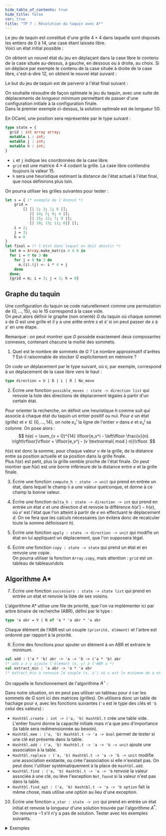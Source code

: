 ```yaml
---
hide_table_of_contents: true
hide_title: false
cor: true
title: "TP 7 : Résolution du taquin avec A*"
---
```



Le jeu de taquin est constitué d'une grille $4 \times 4$ dans laquelle
sont disposés les entiers de $0$ à $14$, une case étant laissée libre.  
Voici un état initial possible :

<center>
<ThemedImage
  alt="Taquin"
  sources={{
    light: useBaseUrl('/img/taquin_1.png'),
    dark: useBaseUrl('/img/taquin_1.png'),
  }}
  width={"20%"}
/>
</center>

On obtient un nouvel état du jeu en déplaçant dans la case libre le
contenu de la case située au-dessus, à gauche, en dessous ou à droite, au
choix. Si on déplace par exemple le contenu de la case située à droite de
la case libre, c'est-à-dire 12, on obtient le nouvel état suivant :

<center><ThemedImage
  alt="Taquin"
  sources={{
    light: useBaseUrl('/img/taquin_2.png'),
    dark: useBaseUrl('/img/taquin_2.png'),
  }}
  width={"18%"}
/></center>

Le but du jeu de taquin est de parvenir à l'état final suivant :

<center><ThemedImage
  alt="Taquin"
  sources={{
    light: useBaseUrl('/img/taquin_3.png'),
    dark: useBaseUrl('/img/taquin_3.png'),
  }}
  width={"18%"}
/></center>

On souhaite résoudre de façon optimale le jeu du taquin,
avec une suite de déplacements de longueur
minimum permettant de passer d'une configuration initiale à
la configuration finale.  
Dans le premier exemple ci-dessus, la solution optimale est de longueur 50.

En OCaml, une position sera représentée par le type suivant :

```ocaml
type state = {
  grid : int array array;
  mutable i : int;
  mutable j : int;
  mutable h : int;
}
```

- `i` et `j` indique les coordonnées de la case libre.
- `grid` est une matrice $4 \times 4$ codant la grille.
        La case libre contiendra toujours la valeur $15$.
- `h` sera une heuristique estimant la distance de l'état
        actuel à l'état final, que nous définirons plus loin.

On pourra utiliser les grilles suivantes pour tester :

```ocaml
let s = { (* exemple de l'énoncé *)
    grid =
        [| [| 2; 3; 1; 6 |];
           [| 14; 5; 8; 4 |];
           [| 15; 12; 7; 9 |];
           [| 10; 13; 11; 0|] |];
    i = 2;
    j = 3;
    h = 0
}
let final = (* l'état dans lequel on doit aboutir *)
  let m = Array.make_matrix 4 4 0 in
  for i = 0 to 3 do
    for j = 0 to 3 do
      m.(i).(j) <- i * 4 + j
    done
  done;
  {grid = m; i = 3; j = 3; h = 0}
```

## Graphe du taquin

Une configuration du taquin se code naturellement comme une
permutation de $\{0, ..., 15\}$, où le 15 correspond à la case vide.  
On peut alors définir le graphe (non orienté) $G$ du taquin où chaque sommet $s$ de $G$ est une grille et il y a une arête entre $s$ et $s'$ si on peut passer de $s$ à $s'$ en une étape.

Remarque : on peut montrer que $G$ possède exactement deux composantes connexes,
contenant chacune la moitié des sommets.

1. Quel est le nombre de sommets de $G$ ? Le nombre approximatif d'arêtes ? Est-il raisonnable de stocker $G$ explicitement en mémoire ?

On code un déplacement par le type suivant, où `U`, par exemple,
correspond à un déplacement de la case libre vers le haut :

```ocaml
type direction = U | D | L | R | No_move
```

2. Écrire une fonction `possible_moves : state -> direction list` qui renvoie la liste
  des directions de déplacement légales à partir d'un certain état.

Pour orienter la recherche, on définit une heuristique $h$ comme suit qui
associe à chaque état du taquin un entier positif ou nul.
Pour $e$ un état (grille) et $v \in \{0, ..., 14\}$, on note $e_{v}^{i}$
la ligne de l'entier $v$ dans $e$ et $e_{v}^{j}$ sa colonne.
On pose alors :
$$
  h(e)
  = \sum_{v = 0}^{14} \lfloor{e_v^i - \left\lfloor \frac{v}{n} \right\rfloor}\rfloor
    + \lfloor{e_v^j - (v \textnormal{ mod } n)}\rfloor.
$$

$h(e)$ est donc la somme, pour chaque valeur $v$ de la grille, de la distance entre sa position actuelle et sa position dans la grille finale.  
Plus $h(e)$ est petit, plus la grille semble proche de l'état finale. On peut montrer que $h(e)$ est une borne inférieure de la distance entre $e$ et la grille finale.

3. Écrire une fonction `compute_h : state -> unit` qui prend en entrée un état, dans lequel le champ `h` a une valeur quelconque, et donne à ce champ la bonne valeur.

4. Écrire une fonction `delta_h : state -> direction -> int` qui prend en entrée un état $e$ et une
  direction $d$ et renvoie la différence $h(e') - h(e)$, où $e'$
  est l'état que l'on atteint à partir de $e$ en effectuant le déplacement
  $d$. On ne fera que les calculs nécessaires (on évitera donc de recalculer
  toute la somme définissant $h$).

5. Écrire une fonction `apply : state -> direction -> unit` qui modifie un état en lui appliquant un déplacement, que l'on supposera légal.

6. Écrire une fonction `copy : state -> state` qui prend un état et en renvoie une copie.  
On pourra utiliser la fonction `Array.copy`, mais attention : `grid` est un tableau de tableaux\dots

## Algorithme A*

7. Écrire une fonction `successors : state -> state list` qui prend en entrée un état et renvoie la liste de ses voisins.

L'algorithme A* utilise une file de priorité, que l'on va implémenter ici par arbre binaire de recherche (ABR), défini par le type :
```ocaml
type 'a abr = V | N of 'a * 'a abr * 'a abr
```
Chaque élément de l'ABR est un couple `(priorité, élément)` et l'arbre est ordonné par rapport à la priorité.

8. Écrire des fonctions pour ajouter un élément à un ABR et extraire le minimum.

```ocaml
val add : ('a * 'b) abr -> 'a -> 'b -> ('a * 'b) abr
(* add a x y ajoute l'élément (x, y) à l'ABR a *)
val extract_min : 'a abr -> 'a * 'a abr
(* extract_min a renvoie le couple (x, a') où x est le minimum de a et a' est a privé de x *)
```

On rappelle le fonctionnement de l'algorithme $A^{\star}$ :

<center>
<ThemedImage
  alt="Taquin"
  sources={{
    light: useBaseUrl('/img/astar.png'),
    dark: useBaseUrl('/img/astar.png'),
  }}
  width={"65%"}
/>
</center>

Dans notre situation, on en peut pas utiliser un tableau pour `d` car les sommets de $G$ sont ici des matrices (grilles). On utilisera donc un table de hachage pour `d`, avec les fonctions suivantes (`'a` est le type des clés et `'b` celui des valeurs) :  
- `Hashtbl.create : int -> ('a, 'b) Hashtbl.t` crée une table
        vide. L'entier fourni donne la capacité initiale mais n'a que
        peu d'importance (la table sera redimensionnée au besoin).
- `Hashtbl.mem : ('a, 'b) Hashtbl.t -> 'a -> bool`
        permet de tester si une clé est présente dans la table.
- `Hashtbl.add : ('a, 'b) Hashtbl.t -> 'a -> 'b -> unit` ajoute
        une association à la table.
- `Hashtbl.replace : ('a, 'b) Hashtbl.t -> 'a -> 'b -> unit`
        modifie une association existante, ou crée l'association si
        elle n'existait pas. On peut donc l'utiliser systématiquement à
        la place de `Hashtbl.add`.
- `Hashtbl.find : ('a, 'b) Hashtbl.t -> 'a -> 'b` renvoie
        la valeur associée à une clé, ou lève l'exception
        `Not_found` si la valeur n'est pas dans la table.
- `Hashtbl.find_opt : ('a, 'b) Hashtbl.t -> 'a -> 'b option`
        fait la même chose, mais utilise une option au lieu d'une
        exception.

10. Écrire une fonction `a_star : state -> int` qui prend en entrée un état initial et renvoie la longueur d'une solution trouvée par l'algorithme $A^*$. On renverra $-1$ s'il n'y a pas de solution. Tester avec les exemples suivants.

<details>
<summary>Exemples</summary>

```ocaml
(* the goal state *)
let final =
  let m = Array.make_matrix n n 0 in
  for i = 0 to n - 1 do
    for j = 0 to n - 1 do
      m.(i).(j) <- i * n + j
    done
  done;
  {grid = m; i = n - 1; j = n - 1; h = 0}

let ten =
  let moves = [U; U; L; L; U; R; D; D; L; L] in
  let state = copy final in
  List.iter (apply state) moves;
  state

(* distance 20 *)
let twenty =
  {grid =
    [| [|0; 1; 2; 3|];
      [|12; 4; 5; 6|];
      [|8; 4; 10; 11|];
      [|13; 14; 7; 9|] |];
   i = 1; j = 1; h = 14}

(* distance 30 *)
let thirty =
  {grid =
     [| [|8; 0; 3; 1|];
       [|8; 5; 2; 13|];
       [|6; 4; 11; 7|];
       [|12; 10; 9; 14|] |];
   i = 0; j = 0; h = 22}

(* distance 40 *)
let forty =
  {grid =
     [| [|7; 6; 0; 10|];
       [|1; 12; 11; 3|];
       [|8; 4; 2; 5|];
       [|8; 9; 13; 14|] |];
   i = 2; j = 0; h = 30}

(* distance 50 *)
let fifty =
  let s =
    {grid =
       [| [| 2; 3; 1; 6 |];
          [| 14; 5; 8; 4 |];
          [| 15; 12; 7; 9 |];
          [| 10; 13; 11; 0|] |];
     i = 2;
     j = 3;
     h = 0} in
  compute_h s;
  s

(* distance 64 *)
let sixty_four =
  let s =
    {grid =
       [| [| 15; 14; 11; 7|];
          [| 5; 9; 12; 4|];
          [| 3; 10; 13; 8|];
          [| 2; 6; 0; 1|] |];
     i = 0;
     j = 0;
     h = 0} in
  compute_h s;
  s
```

</details>
